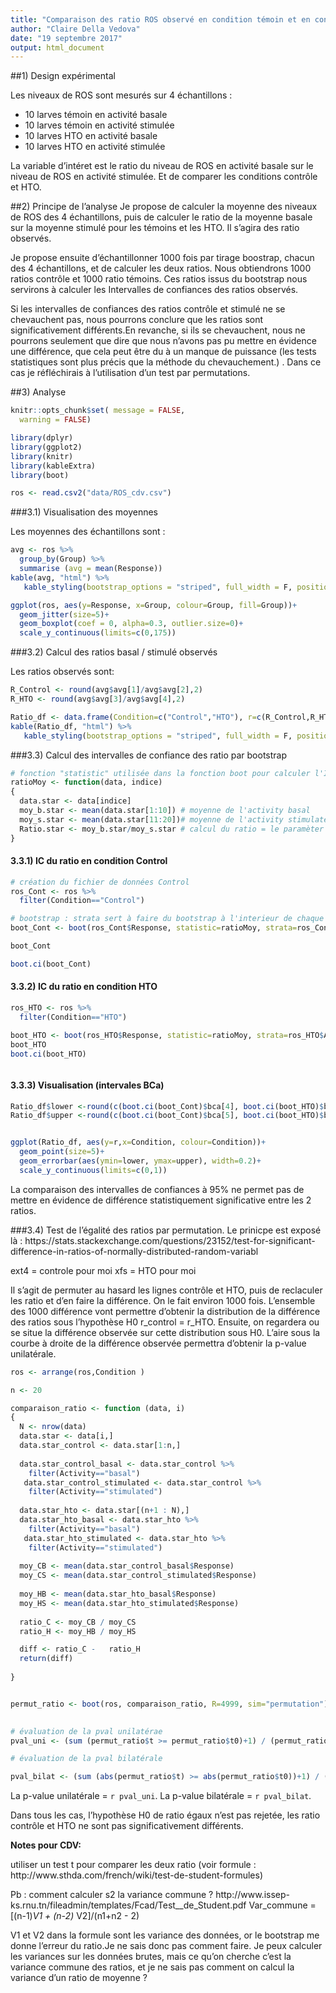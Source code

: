 ```yaml
---
title: "Comparaison des ratio ROS observé en condition témoin et en condition exposé"
author: "Claire Della Vedova"
date: "19 septembre 2017"
output: html_document
---
```


##1) Design expérimental

Les niveaux de ROS sont mesurés sur 4 échantillons :

* 10 larves témoin en activité basale
* 10 larves témoin en activité stimulée
* 10 larves HTO en activité basale
* 10 larves HTO en activité stimulée

La variable d'intéret est le ratio du niveau de ROS en activité basale sur le niveau de ROS en activité stimulée. Et de comparer les conditions contrôle et HTO.
 


##2) Principe de l'analyse
Je propose de calculer la moyenne des niveaux de ROS des 4 échantillons, puis de calculer le ratio de la moyenne basale sur la moyenne stimulé pour les témoins et les HTO. Il s'agira des ratio observés.

Je propose ensuite d'échantillonner 1000 fois par tirage boostrap, chacun des 4 échantillons,  et de calculer les deux ratios. Nous obtiendrons 1000 ratios contrôle et 1000 ratio témoins. Ces ratios issus du bootstrap nous servirons à calculer les Intervalles de confiances des ratios observés.

Si les intervalles de confiances des ratios contrôle et stimulé ne se chevauchent pas, nous pourrons conclure que les ratios sont significativement différents.En revanche, si ils se chevauchent, nous ne pourrons seulement que dire que nous n'avons pas pu mettre en évidence une différence, que cela peut être du à un manque de puissance (les tests statistiques sont plus précis que la méthode du chevauchement.) . Dans ce cas je réfléchirais à l'utilisation d'un test par permutations.

##3) Analyse

```r
knitr::opts_chunk$set( message = FALSE,
  warning = FALSE)
```


```r

library(dplyr)
library(ggplot2)
library(knitr)
library(kableExtra)
library(boot)
```


```r
ros <- read.csv2("data/ROS_cdv.csv")

```

###3.1) Visualisation des moyennes

Les moyennes des échantillons sont :

```r



avg <- ros %>%
  group_by(Group) %>%
  summarise (avg = mean(Response))
kable(avg, "html") %>%
   kable_styling(bootstrap_options = "striped", full_width = F, position="left")


```

```r

ggplot(ros, aes(y=Response, x=Group, colour=Group, fill=Group))+
  geom_jitter(size=5)+
  geom_boxplot(coef = 0, alpha=0.3, outlier.size=0)+
  scale_y_continuous(limits=c(0,175))


```


###3.2) Calcul des ratios basal / stimulé observés



Les ratios observés sont:

```r

R_Control <- round(avg$avg[1]/avg$avg[2],2)
R_HTO <- round(avg$avg[3]/avg$avg[4],2)

Ratio_df <- data.frame(Condition=c("Control","HTO"), r=c(R_Control,R_HTO))
kable(Ratio_df, "html") %>%
   kable_styling(bootstrap_options = "striped", full_width = F, position="left")

```

###3.3) Calcul des intervalles de confiance des ratio par bootstrap

```r

# fonction "statistic" utilisée dans la fonction boot pour calculer l'IC du ratio
ratioMoy <- function(data, indice)
{
  data.star <- data[indice]
  moy_b.star <- mean(data.star[1:10]) # moyenne de l'activity basal
  moy_s.star <- mean(data.star[11:20])# moyenne de l'activity stimulated
  Ratio.star <- moy_b.star/moy_s.star # calcul du ratio = le paramèter d'intérêt
}
```

#### 3.3.1)   IC du ratio en condition Control

```r

# création du fichier de données Control
ros_Cont <- ros %>%
  filter(Condition=="Control")

# bootstrap : strata sert à faire du bootstrap à l'interieur de chaque modalité de la variable Activity
boot_Cont <- boot(ros_Cont$Response, statistic=ratioMoy, strata=ros_Cont$Activity, R=4999)

boot_Cont

boot.ci(boot_Cont)

```


#### 3.3.2)   IC du ratio en condition HTO



```r


ros_HTO <- ros %>%
  filter(Condition=="HTO")

boot_HTO <- boot(ros_HTO$Response, statistic=ratioMoy, strata=ros_HTO$Activity, R=4999)
boot_HTO
boot.ci(boot_HTO)



```


#### 3.3.3) Visualisation (intervales BCa)
```r

Ratio_df$lower <-round(c(boot.ci(boot_Cont)$bca[4], boot.ci(boot_HTO)$bca[4]),2)
Ratio_df$upper <-round(c(boot.ci(boot_Cont)$bca[5], boot.ci(boot_HTO)$bca[5]),2)


ggplot(Ratio_df, aes(y=r,x=Condition, colour=Condition))+
  geom_point(size=5)+
  geom_errorbar(aes(ymin=lower, ymax=upper), width=0.2)+
  scale_y_continuous(limits=c(0,1))

```

La comparaison des intervalles de confiances à 95% ne permet pas de mettre en évidence de différence statistiquement significative entre les 2 ratios.




###3.4) Test de l'égalité des ratios par permutation.
Le prinicpe est exposé là : https://stats.stackexchange.com/questions/23152/test-for-significant-difference-in-ratios-of-normally-distributed-random-variabl

ext4 = controle pour moi
xfs = HTO pour moi

Il s'agit de permuter au hasard les lignes contrôle et HTO, puis de reclaculer les ratio et d'en faire la différence. On le fait environ 1000 fois. 
L'ensemble des 1000 différence vont permettre d'obtenir la distribution de la différence des ratios sous l'hypothèse H0 r_control = r_HTO.
Ensuite, on regardera ou se situe la différence observée sur cette distribution sous H0. L'aire sous la courbe à droite de la différence observée permettra d'obtenir la p-value unilatérale.


```r


ros <- arrange(ros,Condition )

n <- 20

comparaison_ratio <- function (data, i)
{
  N <- nrow(data)
  data.star <- data[i,]
  data.star_control <- data.star[1:n,]
  
  data.star_control_basal <- data.star_control %>%
    filter(Activity=="basal")
   data.star_control_stimulated <- data.star_control %>%
    filter(Activity=="stimulated")
  
  data.star_hto <- data.star[(n+1 : N),]
  data.star_hto_basal <- data.star_hto %>%
    filter(Activity=="basal")
   data.star_hto_stimulated <- data.star_hto %>%
    filter(Activity=="stimulated")
  
  moy_CB <- mean(data.star_control_basal$Response)
  moy_CS <- mean(data.star_control_stimulated$Response)
   
  moy_HB <- mean(data.star_hto_basal$Response)
  moy_HS <- mean(data.star_hto_stimulated$Response)
   
  ratio_C <- moy_CB / moy_CS
  ratio_H <- moy_HB / moy_HS

  diff <- ratio_C -   ratio_H 
  return(diff)
   
}


permut_ratio <- boot(ros, comparaison_ratio, R=4999, sim="permutation")
    

# évaluation de la pval unilatérae
pval_uni <- (sum (permut_ratio$t >= permut_ratio$t0)+1) / (permut_ratio$R+1)

# évaluation de la pval bilatérale

pval_bilat <- (sum (abs(permut_ratio$t) >= abs(permut_ratio$t0))+1) / (permut_ratio$R+1)

```

La p-value unilatérale = `r pval_uni`.
La p-value bilatérale = `r pval_bilat`.

Dans tous les cas, l'hypothèse H0 de ratio égaux n'est pas rejetée, les ratio contrôle et HTO ne sont pas significativement différents.







**Notes pour CDV:**

utiliser un test t pour comparer les deux ratio (voir formule : http://www.sthda.com/french/wiki/test-de-student-formules)

Pb : comment calculer s2 la variance commune ?
http://www.issep-ks.rnu.tn/fileadmin/templates/Fcad/Test__de_Student.pdf
Var_commune = [(n-1)*V1 + (n-2) * V2]/(n1+n2 - 2)

V1 et V2 dans la formule sont les variance des données, or le bootstrap me donne l'erreur du ratio.Je ne sais donc pas comment faire.
Je peux calculer les variances sur les données brutes, mais ce qu'on cherche c'est la variance commune des ratios, et je ne sais pas comment on calcul la variance d'un ratio de moyenne ?



